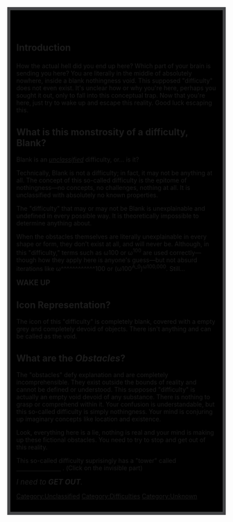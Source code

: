 {{Background|File=Blank2.png|Size=2000px}}
<div style="padding:0.5em; background: #434446; -webkit-text-fill-color: block;-webkit">
<div style="padding:1em; background: #000;-webkit-text-fill-color: block;-webkit">
{{DISPLAYTITLE:<span id="blank">Blank</span>}}
<!-- CSS Links -->
{{CSS|User:Sushislushwiki/slushusername.css}}
<!-- Raw CSS -->
{{CSS|content=
/* Difficulty Name */
#blank {
    font-family: Century Gothic;
    font-weight: bold;
    color: #434446;
    text-shadow: 0 0 0.2em rgba(67,68,70,0.5)
}

/* Text styling */
.portable-infobox, .page-content p, .page-content h2, .table, .page-content h3, .page-content ul, .page-content li {
    font-family: Century Gothic;
    color: #e0e0e0
}
.page-content h2, .page-content h3 {
    font-family: Century Gothic;
    font-weight: bold;
    color: #FFF
}

/* Infobox styling */
.portable-infobox {
    border-image: linear-gradient(#434446, #434446) 30;
	border-width: 2px;
    --pi-background: #000
}
.portable-infobox .pi-border-color {
	border-color: #434446
}
.portable-infobox .wds-tabs__tab {
	color: #e0e0e0
}
.portable-infobox .pi-header {
    color: #FFF
}
}}
{{NoticeScrollboxNew|Notices={{Unclassified}}{{Unfinished}}}}<br>
{{BetterQuote|quoter=<span style="font-family: Century Gothic">Original caption in [[File:Empty.png|15px]] <span id="blank">Blank</span>'s Infobox.</span>|text=<p>This is cursed. Nothing can get to this difficulty. This difficulty is unexplainable, yet nothing can be unexplainable. That's how confusing this difficulty is. This is the true definition of mayhem. You should not be here. Nothing should be in this difficulty either.</p>}}
{{NewDifficultyInfobox|gradient=#434446,#434446|title1=<big><big>Blank</big></big>|image1=<gallery>
Empty.png | Current
Blank2.png | Alternative
</gallery>|class=[[:Category:Unclassified|Unclassified]]|rating=Unrankable|creator(s)=* TechnicallyTr (Creator)
* [[User:Sushislushwiki|Sushislushwiki]] (Revamper)|alt_names=‎|class_range=''Unknown.''|date_added=May 1st, 2021|difficulty_range=''Unknown.''|hex_color={{colorbox|#484444}} #484444|rgb_color={{colorbox|#484444}} 67,68,70}}
<h2>Introduction</h2>
How the actual hell did you end up here? Which part of your brain is sending you here? You are literally in the middle of absolutely nowhere, inside a blank nothingness void. This supposed "difficulty" does not even exist. It's unclear how or why you're here,  perhaps you sought it out, only to fall into this conceptual trap. Now that you're here, just try to wake up and escape this reality. Good luck escaping this.

==What is this monstrosity of a difficulty, Blank? ==
Blank is an ''[[:Category:Unclassified|unclassified]]'' difficulty, or... is it?

Technically, Blank is not a difficulty; in fact, it may not be anything at all. The concept of this so-called difficulty is the epitome of nothingness—no concepts, no challenges, nothing at all. It is unclassified with absolutely no known properties.

The "difficulty" that may or may not be Blank is unexplainable and undefined in every possible way. It is theoretically impossible to determine anything about. 

When the obstacles themselves are literally unexplainable in every shape or form, they don't exist at all, and will never be. Although, in this "difficulty," terms such as ω100 or ω<sup>100</sup> are used correctly—though how they apply here is anyone's guess—but not absurd iterations like ω^^^^^^^^^^^^100 or (ω100<sup>A_0</sup>)<sup>ω100,000</sup>. Still...

<big>'''WAKE UP'''</big>
==Icon Representation?==

The icon of this "difficulty" is completely blank, covered with a empty grey and completely devoid of objects. There isn't anything and can be called as the void.

==What are the '''''Obstacles'''''?==
The "obstacles" defy explanation and are completely incomprehensible. They exist outside the bounds of reality and cannot be defined or understood. This supposed "difficulty" is actually an empty void devoid of any substance. There is nothing to grasp or comprehend within it.
Your confusion is understandable, but this so-called difficulty is simply nothingness. Your mind is conjuring up imaginary concepts like location and existence.  

Look, everything here is a lie, nothing is real and your mind is making up these fictional obstacles. You need to try to stop and get out of this reality.


This so-called difficulty suprisingly has a "tower" called [[⠀⠀⠀⠀⠀⠀⠀⠀⠀⠀]] . (Click on the invisible part)

''<big>I need to '''GET OUT'''.</big>''

{{DifficultiesNavbox}}
[[Category:Unclassified]]
[[Category:Difficulties]]
[[Category:Unknown]]